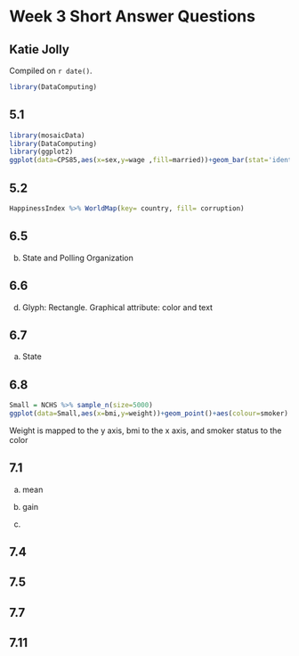 # Week 3 Short Answer Questions

## Katie Jolly

<!-- leave this material as is -->
Compiled on `r date()`.

```r
library(DataComputing)
```
<!-- put your content after this line -->

## 5.1 

```r
library(mosaicData)
library(DataComputing)
library(ggplot2)
ggplot(data=CPS85,aes(x=sex,y=wage ,fill=married))+geom_bar(stat='identity',position='dodge', width=.9)+ facet_wrap(~race,ncol=3)
```

## 5.2

```r
HappinessIndex %>% WorldMap(key= country, fill= corruption)
```

## 6.5

b. State and Polling Organization

## 6.6

d. Glyph: Rectangle. Graphical attribute: color and text

## 6.7 

a. State

## 6.8

```r
Small = NCHS %>% sample_n(size=5000)
ggplot(data=Small,aes(x=bmi,y=weight))+geom_point()+aes(colour=smoker) 
```

Weight is mapped to the y axis, bmi to the x axis, and smoker status to the color 

## 7.1

a. mean

b. gain

c. 

## 7.4



## 7.5



## 7.7



## 7.11
                   